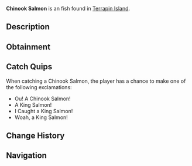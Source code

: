 {{FishInfobox
|image          = Chinook Salmon.png
|rarity         = Unusual
|sea            = First Sea
|location       = [[Terrapin Island]]
|sublocation    = 
|sources        = Fishing Rod
|radar_location = 
|xp             = 100
|weather        = 
|time           = 
|season         = Autumn
|bait           = Minnow
|base_weight    = 40
|base_value     = 230
|weight_range   = 30
|base_chance    = 30
|base_resil     = 50
}}
'''Chinook Salmon''' is an {{Rarity|Unusual}} fish found in [[Terrapin Island]].

== Description ==
{{Description|The Chinook Salmon, also known as King Salmon, are large silver fish with a slightly forked tail and a black mouth. They are highly prized; and are a common target for sport and commercial fishing. The King Salmon are commonly in ocean waters, but during the Autumn they migrate to Terrapin Island to lay eggs.|Bestiary Entry}}

== Obtainment ==
{{Description|Found in the waters of Terrapin Island, and general ocean waters.|Bestiary Hint}}
{{Fish Availability|
Ancient Isle/Algae Hunt
Atlantis/Surrounding Ocean
FischFright/Frightful Pool
Forsaken Shores/Algae Hunt
Golden Tide
LEGO Pool/Studalodon Hunt
Lovestorm/Normal
Lovestorm/Supercharged
Lucky Event/Blarney McBreeze
Lucky Event/O'Mango Goldgrin
Lucky Event/Plumrick O'Luck
Lucky Event/Rowdy McCharm
Lucky Event/Sunny O'Coin
Megalodon Hunt/Eclipse and Weekend
Megalodon Hunt/Normal
Mushgrove Swamp/Algae Hunt
Northern Summit/Surrounding Ocean
Ocean
Ocean/Deep Ocean
Ocean/Harvesters Spike
Ocean/The Arch
Orca Migration/Ancient
Orca Migration/Normal
Roslit Bay/Surrounding Ocean
Snowcap Island/Algae Hunt
Terrapin Island/Olm Cave
Terrapin Island/Surrounding Ocean
Whale Migration/Moby
Whale Migration/Normal
|top_rods      = 
Krampus's Rod\272667.71\357219.49;
Magma Rod\260503.98\341283.9;
Plastic Rod\238989.51\313097.99;
Buddy Bond Rod\177535.06\291006.41;
Leviathan's Fang Rod\155742.7\353876.72;
Trident Rod\135879.06\350275.86;
Fast Rod\148059.66\337675.96;
Flimsy Rod\107635.59\309873.57;
Ethereal Prism Rod\151175.65\255185.83;
Seraphic Rod\143654.21\263718.47;
No-Life Rod\140583.04\279409.31;
Rod Of The Forgotten Fang\134243.49\257270.39;
Free Spirit Rod\129197.24\333051.13;
Challenger's Rod\128386.15\258053.3;
Rod Of The Depths\120191.04\251610.63;
Rod Of The Exalted One\119763.76\249880.42;
Zeus Rod\116286.11\254847.38;
Verdant Shear Rod\113673.89\239862.56;
Blazebringer Rod\110397.54\256483.96;
Depthseeker Rod\104270.63\224117.64;
Avalanche Rod\94016.78\203497.47;
Volcanic Rod\90610.19\229775.06;
Steady Rod\38403.45\71180.71
|recommended   = Ethereal Prism Rod
}}

== Catch Quips ==
When catching a Chinook Salmon, the player has a chance to make one of the following exclamations:
* Ou! A Chinook Salmon!
* A King Salmon!
* I Caught a King Salmon!
* Woah, a King Salmon!

== Change History ==
{{Change History|{{subst:Current Version}}}}

== Navigation ==
{{Fish Navbox|Terrapin Island}}